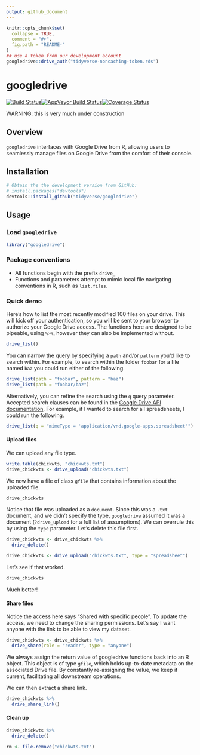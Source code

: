 ```yaml
---
output: github_document
---
```


<!-- README.md is generated from README.Rmd. Please edit that file -->

```r
knitr::opts_chunk$set(
  collapse = TRUE,
  comment = "#>",
  fig.path = "README-"
)
## use a token from our development account
googledrive::drive_auth("tidyverse-noncaching-token.rds")
```

# googledrive

[![Build Status](https://travis-ci.org/tidyverse/googledrive.svg?branch=master)](https://travis-ci.org/tidyverse/googledrive)[![AppVeyor Build Status](https://ci.appveyor.com/api/projects/status/github/tidyverse/googledrive?branch=master&svg=true)](https://ci.appveyor.com/project/tidyverse/googledrive)[![Coverage Status](https://img.shields.io/codecov/c/github/tidyverse/googledrive/master.svg)](https://codecov.io/github/tidyverse/googledrive?branch=master)

WARNING: this is very much under construction 

## Overview

`googledrive` interfaces with Google Drive from R, allowing users to seamlessly manage files on Google Drive from the comfort of their console. 

## Installation

```r
# Obtain the the development version from GitHub:
# install.packages("devtools")
devtools::install_github("tidyverse/googledrive")
```

## Usage

### Load `googledrive`

```r
library("googledrive")
```

### Package conventions

* All functions begin with the prefix `drive_`
* Functions and parameters attempt to mimic local file navigating conventions in R, such as `list.files`.

### Quick demo

Here's how to list the most recently modified 100 files on your drive. This will kick off your authentication, so you will be sent to your browser to authorize your Google Drive access. The functions here are designed to be pipeable, using `%>%`, however they can also be implemented without.

```r
drive_list()
```

You can narrow the query by specifying a `path` and/or `pattern` you'd like to search within. For example, to search within the folder `foobar` for a file named `baz` you could run either of the following.

```r
drive_list(path = "foobar", pattern = "baz")
drive_list(path = "foobar/baz")
```

Alternatively, you can refine the search using the `q` query parameter. Accepted search clauses can be found in the [Google Drive API documentation](https://developers.google.com/drive/v3/web/search-parameters). For example, if I wanted to search for all spreadsheets, I could run the following.

```r
drive_list(q = "mimeType = 'application/vnd.google-apps.spreadsheet'")
```

#### Upload files

We can upload any file type. 

```r
write.table(chickwts, "chickwts.txt")
drive_chickwts <- drive_upload("chickwts.txt")
```

We now have a file of class `gfile` that contains information about the uploaded file. 

```r
drive_chickwts
```

Notice that file was uploaded as a `document`. Since this was a `.txt` document, and we didn't specify the type, `googledrive` assumed it was a document (`?drive_upload` for a full list of assumptions). We can overrule this by using the `type` parameter. Let's delete this file first.

```r
drive_chickwts <- drive_chickwts %>%
  drive_delete()
```


```r
drive_chickwts <- drive_upload("chickwts.txt", type = "spreadsheet")
```

Let's see if that worked.
```r
drive_chickwts
```
Much better!

#### Share files

Notice the access here says "Shared with specific people". To update the access, we need to change the sharing permissions. Let's say I want anyone with the link to be able to view my dataset.

```r
drive_chickwts <- drive_chickwts %>%
  drive_share(role = "reader", type = "anyone")
```

We always assign the return value of googledrive functions back into an R object. This object is of type `gfile`, which holds up-to-date metadata on the associated Drive file. By constantly re-assigning the value, we keep it current, facilitating all downstream operations.

We can then extract a share link.

```r
drive_chickwts %>%
  drive_share_link()
```

#### Clean up

```r
drive_chickwts %>%
  drive_delete()
```

```r
rm <- file.remove("chickwts.txt")
```

